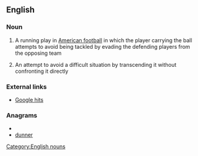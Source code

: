 ==English==
===Noun===
{{en-noun|sg=[[end]] [[run]]}}

# A running play in [[American football]] in which the player carrying the ball attempts to avoid being tackled by evading the defending players from the opposing team
# {{informal|by extension}} An attempt to avoid a difficult situation by transcending it without confronting it directly

===External links===
*[http://www.google.com/search?hl=en&q=%22an+end+run+around%22&btnG=Search Google hits]

===Anagrams===
* {{alphagram|dennru}}
* [[dunner#English|dunner]]


[[Category:English nouns]]